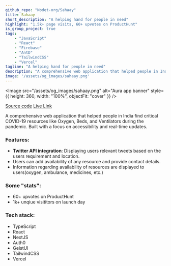 ```yaml
---
github_repo: "Nodet-org/Sahaay"
title: Sahaay
short_description: "A helping hand for people in need"
highlight: "1.5k+ page visits, 60+ upvotes on ProductHunt"
is_group_project: true
tags:
    - "JavaScript"
    - "React"
    - "Firebase"
    - "AntD"
    - "TailwindCSS"
    - "Vercel"
tagline: "A helping hand for people in need"
description: "A comprehensive web application that helped people in India find critical COVID-19 resources like Oxygen, Beds, and Ventilators during the pandemic. Built with a focus on accessibility and real-time updates."
image: '/assets/og_images/sahaay.png'
---
```


<Image
  src="/assets/og_images/sahaay.png"
  alt="Aura app banner"
  style={{ height: 360, width: "100%", objectFit: "cover" }}
/>

<a href="https://github.com/Nodet-org/Sahaay" target="_blank" rel="noopener noreferrer">Source code</a>
<a href="https://sahaay.vercel.app" target="_blank" rel="noopener noreferrer">Live Link</a>

A comprehensive web application that helped people in India find critical COVID-19 resources like Oxygen, Beds, and Ventilators during the pandemic. Built with a focus on accessibility and real-time updates.

### Features:
- **Twitter API integration**: Displaying users relevant tweets based on the users requirement and location.
- Users can add availability of any resource and provide contact details.
- Information regarding availability of resources are displayed to users(oxygen, ambulance, medicines, etc.)

### Some "stats":
- 60+ upvotes on ProductHunt
- 1k+ unqiue visititors on launch day

### Tech stack:
- TypeScript
- React
- NextJS
- Auth0
- GeistUI
- TailwindCSS
- Vercel